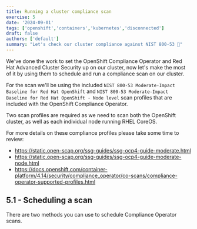 ```yaml
---
title: Running a cluster compliance scan
exercise: 5
date: '2024-09-01'
tags: ['openshift','containers','kubernetes','disconnected']
draft: false
authors: ['default']
summary: "Let's check our cluster compliance against NIST 800-53 👀"
---
```


We've done the work to set the OpenShift Compliance Operator and Red Hat Advanced Cluster Security up on our cluster, now let's make the most of it by using them to schedule and run a compliance scan on our cluster.

For the scan we'll be using the included `NIST 800-53 Moderate-Impact Baseline for Red Hat OpenShift` and `NIST 800-53 Moderate-Impact Baseline for Red Hat OpenShift - Node level` scan profiles that are included with the OpenShift Compliance Operator.

Two scan profiles are required as we need to scan both the OpenShift cluster, as well as each individual node running RHEL CoreOS.

For more details on these compliance profiles please take some time to review:

- https://static.open-scap.org/ssg-guides/ssg-ocp4-guide-moderate.html
- https://static.open-scap.org/ssg-guides/ssg-ocp4-guide-moderate-node.html
- https://docs.openshift.com/container-platform/4.14/security/compliance_operator/co-scans/compliance-operator-supported-profiles.html


## 5.1 - Scheduling a scan

There are two methods you can use to schedule Compliance Operator scans.

